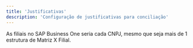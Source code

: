 ```yaml
---
title: 'Justificativas'
description: 'Configuração de justificativas para conciliação'
---
```


As filiais no SAP Business One seria cada CNPJ, mesmo que seja mais de 1 estrutura de Matriz X Filial.
